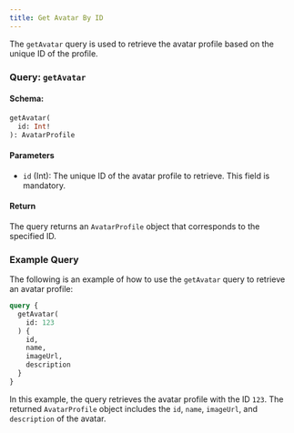 ```yaml
---
title: Get Avatar By ID
---
```



The `getAvatar` query is used to retrieve the avatar profile based on the unique ID of the profile.

### Query: `getAvatar`

#### Schema:
```graphql
getAvatar(
  id: Int!
): AvatarProfile
```

#### Parameters

- `id` (Int): The unique ID of the avatar profile to retrieve. This field is mandatory.

#### Return

The query returns an `AvatarProfile` object that corresponds to the specified ID.

### Example Query

The following is an example of how to use the `getAvatar` query to retrieve an avatar profile:

```graphql
query {
  getAvatar(
    id: 123
  ) {
    id,
    name,
    imageUrl,
    description
  }
}
```

In this example, the query retrieves the avatar profile with the ID `123`. The returned `AvatarProfile` object includes the `id`, `name`, `imageUrl`, and `description` of the avatar.